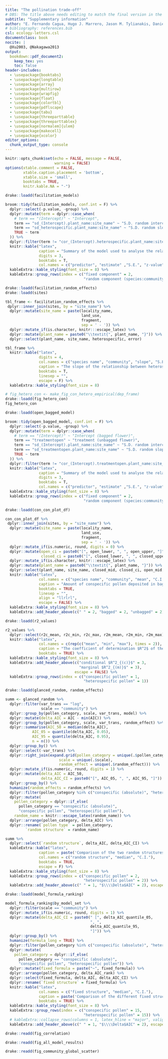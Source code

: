 ```yaml
---
title: "The pollination trade-off"
# DBS: The title above needs editing to match the final version in the paper
subtitle: "Supplementary information"
author: "E. Fernando Cagua, Hugo J. Marrero, Jason M. Tylianakis, Daniel B. Stouffer"
# bibliography: references.bib
csl: ecology-letters.csl
documentclass: book
nocite: | 
  @Xu2003, @Nakagawa2013
output: 
  bookdown::pdf_document2: 
    keep_tex: yes
    toc: false
header-includes:
  - \usepackage{booktabs}
  - \usepackage{longtable}
  - \usepackage{array}
  - \usepackage{multirow}
  - \usepackage{wrapfig}
  - \usepackage{float}
  - \usepackage{colortbl}
  - \usepackage{pdflscape}
  - \usepackage{tabu}
  - \usepackage{threeparttable}
  - \usepackage{threeparttablex}
  - \usepackage[normalem]{ulem}
  - \usepackage{makecell}
  - \usepackage{xcolor}
editor_options: 
  chunk_output_type: console
---
```


<!-- To add an S before each figure and table -->
\renewcommand\thefigure{S\arabic{figure}}    
\setcounter{figure}{0}   

\renewcommand\thetable{S\arabic{table}}    
\setcounter{table}{0}   

```r
knitr::opts_chunk$set(echo = FALSE, message = FALSE, 
                      warning = FALSE)
options(xtable.comment = FALSE, 
        xtable.caption.placement = 'bottom',
        xtable.size = 'small',
        booktabs = TRUE, 
        knitr.kable.NA = "-")
```

```r
drake::loadd(facilitation_models)

broom::tidy(facilitation_models, conf.int = F) %>%
  dplyr::select(-p.value, -group) %>%
  dplyr::mutate(term = dplyr::case_when(
    # term == "(Intercept)" ~ "Intercept",
    term == "sd_(Intercept).plant_name:site_name" ~ "S.D. random intercept", 
    term == "sd_heterospecific.plant_name:site_name" ~ "S.D. random slope", 
    TRUE ~ term
  )) %>%
  dplyr::filter(term != "cor_(Intercept).heterospecific.plant_name:site_name") %>%
  knitr::kable("latex", 
               caption = "Summary of the model used to analyse the relationship between heterospecific and conspecific pollen", 
               digits = 3,
               booktabs = T,
               col.names = c("predictor", "estimate" ,"S.E.", "z-value")) %>%
  kableExtra::kable_styling(font_size = 8) %>%
  kableExtra::group_rows(index = c("fixed component" = 2, 
                                   "random component (species:community)" = 2)) 
```

```r
drake::loadd(facilitation_random_effects)
drake::loadd(sites)

tbl_frame <- facilitation_random_effects %>%
 dplyr::inner_join(sites, by = "site_name") %>%
  dplyr::mutate(site_name = paste(locality_name, 
                                  land_use, 
                                  fragment, 
                                  sep = ' - ')) %>%
  dplyr::mutate_if(is.character, knitr:::escape_latex) %>%
  dplyr::mutate(plant_name = paste0("\\textit{", plant_name, "}")) %>%
  dplyr::select(plant_name, site_name, heterospecific, error)

tbl_frame %>%
  knitr::kable("latex", 
               digits = 4, 
               col.names = c("species name", "community", "slope", "S.E."), 
               caption = "The slope of the relationship between heterospecific and conspecific pollen for each species in their community (fixed effect + conditional effect). Community names are constructed by location - agricultural/restored - fragment number.", 
               booktabs = T, 
               linesep = "", 
               escape = F) %>%
  kableExtra::kable_styling(font_size = 8) 
```

```r
# fig_hetero_con <- make_fig_con_hetero_empirical(dep_frame)
drake::loadd(fig_hetero_con)
fig_hetero_con
```


```r
drake::loadd(open_bagged_model)

broom::tidy(open_bagged_model, conf.int = F) %>%
  dplyr::select(-p.value, -group) %>%
  dplyr::mutate(term = dplyr::case_when(
    # term == "(Intercept)" ~ "Intercept (bagged flower)",
    term == "treatmentopen" ~ "treatment (unbagged flower)",
    term == "sd_(Intercept).plant_name:site_name" ~ "S.D. random intercept", 
    term == "sd_treatmentopen.plant_name:site_name" ~ "S.D. random slope", 
    TRUE ~ term
  )) %>%
  dplyr::filter(term != "cor_(Intercept).treatmentopen.plant_name:site_name") %>%
  knitr::kable("latex", 
               caption = "Summary of the model used to analyse the relationship between conspecific pollen deposited in bagged and unbagged flowers (open to animal pollination).", 
               digits = 3,
               booktabs = T,
               col.names = c("predictor", "estimate" ,"S.E.", "z-value")) %>%
  kableExtra::kable_styling(font_size = 8) %>%
  kableExtra::group_rows(index = c("fixed component" = 2, 
                                   "random component (species:community)" = 2)) 
```

```r
drake::loadd(con_con_plot_df)

con_con_plot_df %>%
 dplyr::inner_join(sites, by = "site_name") %>%
  dplyr::mutate(site_name = paste(locality_name, 
                                  land_use, 
                                  fragment, 
                                  sep = ' - ')) %>%
  dplyr::mutate_if(is.numeric, round, digits = 0) %>%
  dplyr::mutate(open_ci = paste0("[", open_lower, ", ", open_upper, "]"), 
                closed_ci = paste0("[", closed_lower, ", ", closed_upper, "]")) %>%
  dplyr::mutate_if(is.character, knitr:::escape_latex) %>%
  dplyr::mutate(plant_name = paste0("\\textit{", plant_name, "}")) %>%
  dplyr::select(plant_name, site_name, closed_mid, closed_ci, open_mid, open_ci) %>%
  knitr::kable("latex", 
               col.names = c("species name", "community", "mean", "C.I.", "mean", "C.I."), 
               caption = "Amount of conspecific pollen deposited in bagged and unbagged flowers (open to animal pollination) for each species in their community. Community names are constructed by location - agricultural/restored - fragment number.", 
               booktabs = TRUE, 
               linesep = "", 
               align = "llrlrl", 
               escape = FALSE) %>%
  kableExtra::kable_styling(font_size = 8) %>%
  kableExtra::add_header_above(c(" " = 2, "bagged" = 2, "unbagged" = 2))
```

```r
drake::loadd(r2_values)

r2_values %>%
  dplyr::select(r2c_mean, r2c_min, r2c_max, r2m_mean, r2m_min, r2m_max) %>%
  knitr::kable("latex", 
               col.names = c(rep(c("mean", "min", "max"), times = 2)), 
               caption = "The coefficient of determination $R^2$ of the most parsimonious pollen deposition models (those with the lowest AICc). The marginal coefficient of determination describes the proportion of variance explained by just the fixed effects.", 
               booktabs = TRUE) %>%
  kableExtra::kable_styling(font_size = 8) %>%
  kableExtra::add_header_above(c("conditional $R^2_{(c)}$" = 3,
                                 "marginal $R^2_{(m)}$" = 3), 
                               escape = FALSE) %>%
  kableExtra::group_rows(index = c("conspecific pollen" = 1, 
                                   "heterospecific pollen" = 1))
```

```r
drake::loadd(glanced_random, random_effects)

summ <- glanced_random %>%
  dplyr::filter(var_trans == "log", 
                scale == "community") %>%
  dplyr::group_by(pollen_category, scale, var_trans, model) %>%
  dplyr::mutate(delta_AIC = AIC - min(AIC)) %>%
  dplyr::group_by(pollen_category, scale, var_trans, random_effect) %>%
  dplyr::summarise(AIC_50 = median(delta_AIC), 
            AIC_05 = quantile(delta_AIC, 0.05),
            AIC_95 = quantile(delta_AIC, 0.95), 
            n = n()) %>% 
  dplyr::group_by() %>%
  dplyr::select(-var_trans) %>%
  dplyr::right_join(expand.grid(pollen_category = unique(.$pollen_category),
                        scale = unique(.$scale),
                        random_effect = unique(.$random_effect))) %>% 
  dplyr::mutate_if(is.numeric, round, digits = 1) %>% 
  dplyr::mutate(delta_AIC = AIC_50, 
                delta_AIC_CI = paste0("[", AIC_05, ", ", AIC_95, "]")) %>%
  dplyr::group_by() %>%
  humanize(random_effects = random_effects) %>%
  dplyr::filter(pollen_category %in% c("conspecific (absolute)", "heterospecific")) %>%
  dplyr::mutate(
    pollen_category = dplyr::if_else(
      pollen_category == "conspecific (absolute)", 
      "conspecific pollen", "heterospecific pollen"), 
    random_name = knitr:::escape_latex(random_name)) %>%
  dplyr::arrange(pollen_category, delta_AIC) %>%
  dplyr::rename(`pollen type` = pollen_category,
         `random structure` = random_name) 

summ %>%
  dplyr::select(`random structure`, delta_AIC, delta_AIC_CI) %>%
  kableExtra::kable("latex", 
               caption = paste('Comparison of the two random structures we considered for the models of conspecific and heterospecific pollen deposition. The table shows median $\\Delta$AIC values of', dplyr::n_distinct(glanced_random$model), "bootstrap resamples of the data. The 5th and 95th percentile are shown inside square brackets. Communities are defined by individual fragments but ignore the hierarchical arrangement of sampling sites."),
               col.names = c("random structure", "median", "C.I."),
               booktabs = TRUE, 
               escape = F) %>%
  kableExtra::kable_styling(font_size = 8) %>%
  kableExtra::group_rows(index = c("conspecific pollen" = 2, 
                                   "heterospecific pollen" = 2)) %>%
  kableExtra::add_header_above(c(" " = 1, "$\\\\Delta$AIC" = 2), escape = F)
```

```r
drake::loadd(model_formula_ranking)

model_formula_ranking$by_model_set %>% 
  dplyr::filter(scale == "community") %>%
  dplyr::mutate_if(is.numeric, round, digits = 1) %>%
  dplyr::mutate(delta_AIC_CI = paste0(" [", delta_AIC_quantile_05,
                                      ", ", 
                                      delta_AIC_quantile_95,
                                      "]")) %>% 
  dplyr::group_by() %>%
  humanize(formula_long = TRUE) %>%
  dplyr::filter(pollen_category %in% c("conspecific (absolute)", "heterospecific")) %>%
  dplyr::mutate(
    pollen_category = dplyr::if_else(
      pollen_category == "conspecific (absolute)", 
      "conspecific pollen", "heterospecific pollen")) %>% 
  dplyr::mutate(fixed_formula = paste("~", fixed_formula)) %>%
  dplyr::arrange(pollen_category, delta_AIC_rank) %>%
  dplyr::select(fixed_formula, delta_AIC, delta_AIC_CI) %>%
  dplyr::rename(`fixed structure` = fixed_formula) %>% 
  knitr::kable("latex", 
               col.names = c("fixed structure", "median", "C.I."),
               caption = paste('Comparison of the different fixed structures we considered for the models of conspecific and heterospecific pollen deposition. The table shows median $\\Delta$AIC values of', dplyr::n_distinct(glanced_random$model), "bootstrap resamples of the data. The 5th and 95th percentile are shown inside square brackets."),
               booktabs = TRUE) %>%
  kableExtra::kable_styling(font_size = 8) %>%
  kableExtra::group_rows(index = c("conspecific pollen" = 15, 
                                   "heterospecific pollen" = 15)) %>%
  # kableExtra::collapse_rows(columns = 1, latex_hline = "major", valign = "middle") %>%
  kableExtra::add_header_above(c(" " = 1, "$\\\\Delta$AIC" = 2), escape = F)
```
 
```r
drake::readd(fig_correlation)
```
 
```r
drake::readd(fig_all_model_results)
```

```r
drake::readd(fig_community_global_scatter)
```
